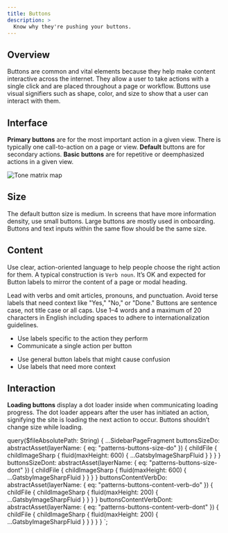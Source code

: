 ```yaml
---
title: Buttons
description: >
  Know why they're pushing your buttons.
---
```


## Overview

Buttons are common and vital elements because they help make content interactive across the
internet. They allow a user to take actions with a single click and are placed throughout a
page or workflow. Buttons use visual signifiers such as shape, color, and size to show that
a user can interact with them.

## Interface

**Primary buttons** are for the most important action in a given view. There is typically
one call-to-action on a page or view. **Default** buttons are for secondary actions.
**Basic buttons** are for repetitive or deemphasized actions in a given view.

![Tone matrix map](abstract:patterns-buttons-type-usage.png)

## Size

The default button size is medium. In screens that have more information density, use small
buttons. Large buttons are mostly used in onboarding. Buttons and text inputs within the same
flow should be the same size.

<BestPractice>
  <Do imageIsSquare imageSource={props.data.buttonsSizeDo.childFile.childImageSharp.fluid} />
  <Dont imageIsSquare imageSource={props.data.buttonsSizeDont.childFile.childImageSharp.fluid} />
</BestPractice>

## Content

Use clear, action-oriented language to help people choose the right action for them. A typical
construction is `Verb noun`. It’s OK and expected for Button labels to mirror the content of a
page or modal heading.

Lead with verbs and omit articles, pronouns, and punctuation. Avoid terse labels that need context
like "Yes," "No," or "Done." Buttons are sentence case, not title case or all caps. Use 1–4 words
and a maximum of 20 characters in English including spaces to adhere to internationalization guidelines.

<BestPractice>
  <Do imageSource={props.data.buttonsContentVerbDo.childFile.childImageSharp.fluid}>
    <ul>
      <li>Use labels specific to the action they perform</li>
      <li>Communicate a single action per button</li>
    </ul>
  </Do>
  <Dont imageSource={props.data.buttonsContentVerbDont.childFile.childImageSharp.fluid}>
    <ul>
      <li>Use general button labels that might cause confusion</li>
      <li>Use labels that need more context</li>
    </ul>
  </Dont>
</BestPractice>

## Interaction

**Loading buttons** display a dot loader inside when communicating loading progress. The dot loader
appears after the user has initiated an action, signifying the site is loading the next
action to occur. Buttons shouldn’t change size while loading.


<CodeExample code={InteractionCode}>
  <Interaction />
</CodeExample>


  query($fileAbsolutePath: String) {
    ...SidebarPageFragment
    buttonsSizeDo: abstractAsset(layerName: { eq: "patterns-buttons-size-do" }) {
      childFile {
        childImageSharp {
          fluid(maxHeight: 600) {
            ...GatsbyImageSharpFluid
          }
        }
      }
    }
    buttonsSizeDont: abstractAsset(layerName: { eq: "patterns-buttons-size-dont" }) {
      childFile {
        childImageSharp {
          fluid(maxHeight: 600) {
            ...GatsbyImageSharpFluid
          }
        }
      }
    }
    buttonsContentVerbDo: abstractAsset(layerName: { eq: "patterns-buttons-content-verb-do" }) {
      childFile {
        childImageSharp {
          fluid(maxHeight: 200) {
            ...GatsbyImageSharpFluid
          }
        }
      }
    }
    buttonsContentVerbDont: abstractAsset(layerName: { eq: "patterns-buttons-content-verb-dont" }) {
      childFile {
        childImageSharp {
          fluid(maxHeight: 200) {
            ...GatsbyImageSharpFluid
          }
        }
      }
    }
  }
`;
